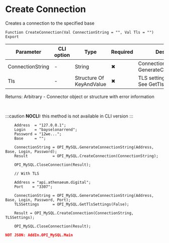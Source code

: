﻿---
sidebar_position: 1
---


# Create Connection 
 Creates a connection to the specified base



`Function CreateConnection(Val ConnectionString = "", Val Tls = "") Export`

  | Parameter | CLI option | Type | Required | Description |
  |-|-|-|-|-|
  | ConnectionString | - | String | &#x2716; | Connection string. See GenerateConnectionString |
  | Tls | - | Structure Of KeyAndValue | &#x2716; | TLS settings, if necessary. See GetTlsSettings |

  
  Returns:  Arbitrary - Connector object or structure with error information

<br/>


:::caution
**NOCLI:** this method is not available in CLI version
:::
<br/>



```bsl title="1C:Enterprise/OneScript code example"
    Address  = "127.0.0.1";
    Login    = "bayselonarrend";
    Password = "12we...";
    Base     = "";

    ConnectionString = OPI_MySQL.GenerateConnectionString(Address, Base, Login, Password);
    Result           = OPI_MySQL.CreateConnection(ConnectionString);

    OPI_MySQL.CloseConnection(Result);

    // With TLS

    Address = "api.athenaeum.digital";
    Port    = "3307";

    ConnectionString = OPI_MySQL.GenerateConnectionString(Address, Base, Login, Password, Port);
    TLSSettings      = OPI_MySQL.GetTlsSettings(False);

    Result = OPI_MySQL.CreateConnection(ConnectionString, TLSSettings);

    OPI_MySQL.CloseConnection(Result);
```
 



```json title="Result"
NOT JSON: AddIn.OPI_MySQL.Main
```

